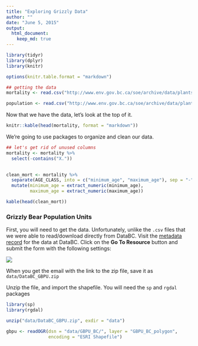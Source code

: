 ```yaml
---
title: "Exploring Grizzly Data"
author: ""
date: "June 5, 2015"
output:
  html_document:
    keep_md: true
---
```


```r
library(tidyr)
library(dplyr)
library(knitr)

options(knitr.table.format = "markdown")
```


```r
## getting the data
mortality <- read.csv("http://www.env.gov.bc.ca/soe/archive/data/plants-and-animals/2012_Grizzly_Status/Grizzly_bear_mortality_history.csv")

population <- read.csv("http://www.env.gov.bc.ca/soe/archive/data/plants-and-animals/2012_Grizzly_Status/Grizzly_population_estimate_2012.csv")


```


Now that we have the data, let's look at the top of it. 

```r
knitr::kable(head(mortality, format = "markdown"))
```

We're going to use packages to organize and clean our data.

```r


## let's get rid of unused columns
mortality <- mortality %>% 
  select(-contains("X."))
  

clean_mort <- mortality %>%
  separate(AGE_CLASS, into = c("minimum_age", "maximum_age"), sep = "-", extra = "merge") %>% 
  mutate(minimum_age = extract_numeric(minimum_age),
         maximum_age = extract_numeric(maximum_age))

kable(head(clean_mort))
```


### Grizzly Bear Population Units

First, you will need to get the data. Unfortunately, unlike the `.csv` files 
that we were able to read/download directly from DataBC. Visit the [metadata record](http://catalogue.data.gov.bc.ca/dataset/grizzly-bear-population-units/resource/7a7713f9-bcbd-46b8-968a-03d343d367fb) for the data at DataBC. Click on the 
**Go To Resource** button and submit the form with the following settings:

![](img/Griz_form.png)

When you get the email with the link to the zip file, save it as `data/DataBC_GBPU.zip`

Unzip the file, and import the shapefile. You will need the `sp` and `rgdal` packages

```r
library(sp)
library(rgdal)

unzip("data/DataBC_GBPU.zip", exdir = "data")

gbpu <- readOGR(dsn = "data/GBPU_BC/", layer = "GBPU_BC_polygon", 
                encoding = "ESRI Shapefile")
```


